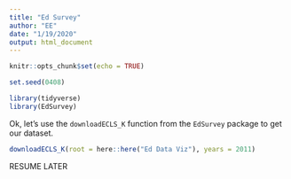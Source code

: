 ```yaml
---
title: "Ed Survey"
author: "EE"
date: "1/19/2020"
output: html_document
---
```


```r
knitr::opts_chunk$set(echo = TRUE)

set.seed(0408)

library(tidyverse)
library(EdSurvey)
```

Ok, let's use the `downloadECLS_K` function from the `EdSurvey` package to get our dataset.
```r
downloadECLS_K(root = here::here("Ed Data Viz"), years = 2011)
```

RESUME LATER